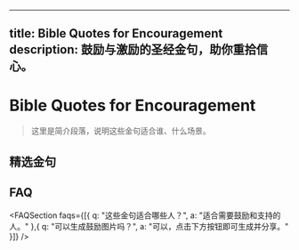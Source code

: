 
---
title: Bible Quotes for Encouragement
description: 鼓励与激励的圣经金句，助你重拾信心。
---

# Bible Quotes for Encouragement

> 这里是简介段落，说明这些金句适合谁、什么场景。

<AIQuoteGenerator />

## 精选金句

<BibleQuoteCard reference="Joshua 1:9" content="Be strong and courageous. Do not be afraid..." />
<BibleQuoteCard reference="Isaiah 41:10" content="So do not fear, for I am with you..." />

## FAQ

<FAQSection faqs={[{ q: "这些金句适合哪些人？", a: "适合需要鼓励和支持的人。" },{ q: "可以生成鼓励图片吗？", a: "可以，点击下方按钮即可生成并分享。" }]} />

<CTASection /> 